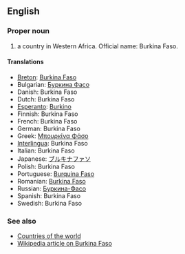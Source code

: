 ==English==

===Proper noun===

# a country in Western Africa. Official name: Burkina Faso.

====Translations====
*[[Breton]]: [[Burkina Faso]]
*Bulgarian: [[Буркина Фасо]]
*Danish: Burkina Faso
*Dutch: Burkina Faso
*[[Esperanto]]: [[Burkino]]
*Finnish: Burkina Faso
*French: Burkina Faso
*German: Burkina Faso
*Greek: [[Μπουρκίνα Φάσο]]
*[[Interlingua]]: Burkina Faso
*Italian: Burkina Faso
*Japanese: [[ブルキナファソ]]
*Polish: Burkina Faso
*Portuguese: [[Burquina Faso]]
*Romanian: [[Burkina Faso]]
*Russian: [[Буркина-Фасо]]
*Spanish: Burkina Faso
*Swedish: Burkina Faso

===See also===
*[[Countries of the world]]
*[[en:Burkina Faso|Wikipedia article on Burkina Faso]]